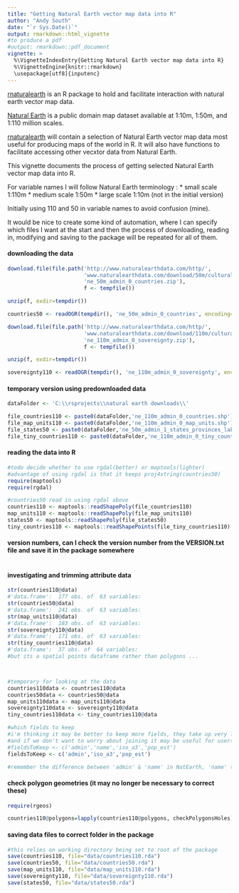 ```yaml
---
title: "Getting Natural Earth vector map data into R"
author: "Andy South"
date: "`r Sys.Date()`"
output: rmarkdown::html_vignette
#to produce a pdf
#output: rmarkdown::pdf_document
vignette: >
  %\VignetteIndexEntry{Getting Natural Earth vector map data into R}
  %\VignetteEngine{knitr::rmarkdown}
  \usepackage[utf8]{inputenc}
---
```

  
[rnaturalearth](https://github.com/AndySouth/rnaturalearth) is an R package to hold and facilitate interaction with natural earth vector map data.


[Natural Earth](http://www.naturalearthdata.com/) is a public domain map dataset available at 1:10m, 1:50m, and 1:110 million scales. 


[rnaturalearth](https://github.com/AndySouth/rnaturalearth) will contain a selection of Natural Earth vector map data most useful for producing maps of the world in R. It will also have functions to facilitate accessing other vecxtor data from Natural Earth.


This vignette documents the process of getting selected Natural Earth vector map data into R.

For variable names I will follow Natural Earth terminology :
* small scale 1:110m
* medium scale 1:50m
* large scale 1:10m (not in the initial version)



Initially using 110 and 50 in variable names to avoid confusion (mine).

It would be nice to create some kind of automation, where I can specify which files I want at the start and then the process of downloading, reading in, modifying and saving to the package will be repeated for all of them.

#### downloading the data
```r

download.file(file.path('http://www.naturalearthdata.com/http/',
                        'www.naturalearthdata.com/download/50m/cultural',
                        'ne_50m_admin_0_countries.zip'), 
                        f <- tempfile())

unzip(f, exdir=tempdir())

countries50 <- readOGR(tempdir(), 'ne_50m_admin_0_countries', encoding='UTF-8')

download.file(file.path('http://www.naturalearthdata.com/http/',
                        'www.naturalearthdata.com/download/110m/cultural',
                        'ne_110m_admin_0_sovereignty.zip'), 
                        f <- tempfile())

unzip(f, exdir=tempdir())

sovereignty110 <- readOGR(tempdir(), 'ne_110m_admin_0_sovereignty', encoding='UTF-8')


```

#### temporary version using predownloaded data
```r

dataFolder <- 'C:\\rsprojects\\natural earth downloads\\'

file_countries110 <- paste0(dataFolder,'ne_110m_admin_0_countries.shp')
file_map_units110 <- paste0(dataFolder,'ne_110m_admin_0_map_units.shp')
file_states50 <- paste0(dataFolder,'ne_50m_admin_1_states_provinces_lakes.shp')
file_tiny_countries110 <- paste0(dataFolder,'ne_110m_admin_0_tiny_countries.shp')

```

#### reading the data into R

```r
#todo decide whether to use rgdal(better) or maptools(lighter)
#advantage of using rgdal is that it keeps proj4string(countries50)
require(maptools)
require(rgdal)

#countries50 read in using rgdal above
countries110 <- maptools::readShapePoly(file_countries110)
map_units110 <- maptools::readShapePoly(file_map_units110)
states50 <- maptools::readShapePoly(file_states50)
tiny_countries110 <- maptools::readShapePoints(file_tiny_countries110)

```

#### version numbers, can I check the version number from the VERSION.txt file and save it in the package somewhere
```r

```

#### investigating and trimming attribute data
```r

str(countries110@data)
#'data.frame':	177 obs. of  63 variables:
str(countries50@data)
#'data.frame':	241 obs. of  63 variables:
str(map_units110@data)
#'data.frame':	183 obs. of  63 variables:
str(sovereignty110@data)
#'data.frame':	171 obs. of  63 variables:
str(tiny_countries110@data)
#'data.frame':	37 obs. of  64 variables:
#but its a spatial points dataframe rather than polygons ...



#temporary for looking at the data 
countries110data <- countries110@data
countries50data <- countries50@data
map_units110data <- map_units110@data
sovereignty110data <- sovereignty110@data
tiny_countries110data <- tiny_countries110@data

#which fields to keep
#i'm thinking it may be better to keep more fields, they take up very little space 
#and if we don't want to worry about joining it may be useful for users to have them
#fieldsToKeep <- c('admin','name','iso_a3','pop_est')
fieldsToKeep <- c('admin','iso_a3','pop_est')

#remember the difference between 'admin' & 'name' in NatEarth, 'name' tends to be abbreviated


```

#### check polygon geometries (it may no longer be necessary to correct these)
```r
require(rgeos)

countries110@polygons=lapply(countries110@polygons, checkPolygonsHoles)

```

#### saving data files to correct folder in the package
```r

#this relies on working directory being set to root of the package
save(countries110, file="data/countries110.rda")
save(countries50, file="data/countries50.rda")
save(map_units110, file="data/map_units110.rda")
save(sovereignty110, file="data/sovereignty110.rda")
save(states50, file="data/states50.rda")
```

